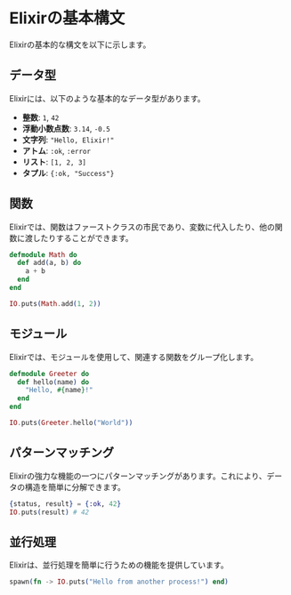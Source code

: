 # Elixirの基本構文

Elixirの基本的な構文を以下に示します。

## データ型

Elixirには、以下のような基本的なデータ型があります。

- **整数**: `1`, `42`
- **浮動小数点数**: `3.14`, `-0.5`
- **文字列**: `"Hello, Elixir!"`
- **アトム**: `:ok`, `:error`
- **リスト**: `[1, 2, 3]`
- **タプル**: `{:ok, "Success"}`

## 関数

Elixirでは、関数はファーストクラスの市民であり、変数に代入したり、他の関数に渡したりすることができます。

```elixir
defmodule Math do
  def add(a, b) do
    a + b
  end
end

IO.puts(Math.add(1, 2))
```

## モジュール

Elixirでは、モジュールを使用して、関連する関数をグループ化します。

```elixir
defmodule Greeter do
  def hello(name) do
    "Hello, #{name}!"
  end
end

IO.puts(Greeter.hello("World"))
```

## パターンマッチング

Elixirの強力な機能の一つにパターンマッチングがあります。これにより、データの構造を簡単に分解できます。

```elixir
{status, result} = {:ok, 42}
IO.puts(result) # 42
```

## 並行処理

Elixirは、並行処理を簡単に行うための機能を提供しています。

```elixir
spawn(fn -> IO.puts("Hello from another process!") end)
```
